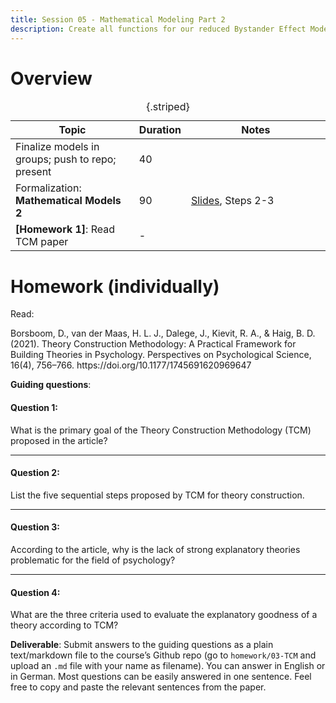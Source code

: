 ---
title: Session 05 - Mathematical Modeling Part 2
description: Create all functions for our reduced Bystander Effect Model
---

# Overview

| Topic                                            | Duration | Notes                                                    |
| ------------------------------------------------ | -------- | -------------------------------------------------------- |
| Finalize models in groups; push to repo; present | 40       |                                                          |
| Formalization: **Mathematical Models 2**         | 90       | [Slides](../lectures/MathModel/MathModel.qmd), Steps 2-3 |
| **[Homework 1]**: Read TCM paper                 | -        |                                                          |

: {.striped}


# Homework (individually) {#sec-homework}

Read:

Borsboom, D., van der Maas, H. L. J., Dalege, J., Kievit, R. A., & Haig, B. D. (2021). Theory Construction Methodology: A Practical Framework for Building Theories in Psychology. Perspectives on Psychological Science, 16(4), 756–766. https://doi.org/10.1177/1745691620969647

**Guiding questions**:

#### Question 1: 
What is the primary goal of the Theory Construction Methodology (TCM) proposed in the article?

<!-- - **Answer:** "The central idea of this article is that to break this theoretical stalemate we need a methodology that organizes the practice of theory formation so that it can be developed, practiced, and taught in psychology. To achieve this aim, in this article, we develop a theory construction methodology (TCM), a method for explanatory theory formation that is designed to assist researchers in the development of theories." (Page 757) -->

---

#### Question 2: 
List the five sequential steps proposed by TCM for theory construction.

<!-- - **Answer:** 
  1. Identifying relevant phenomena  
  2. Formulating a prototheory  
  3. Developing a formal model  
  4. Checking the adequacy of the formal model  
  5. Evaluating the overall worth of the constructed theory (Page 759) -->

---

#### Question 3: 
According to the article, why is the lack of strong explanatory theories problematic for the field of psychology?

<!-- - **Answer:** 
  "The lack of explanatory theories in psychology hinders progress in at least three ways. First, it creates the danger of inventing the wheel over and over again because we do not have a good grasp on how different phenomena relate to each other and whether phenomena emerge from the same underlying principles. Second, without strong theories we cannot identify the most effective interventions for changing a system in the desired way. Third, without theories we often do not know where to look when designing new studies." (Page 757) -->

---

#### Question 4: 
What are the three criteria used to evaluate the explanatory goodness of a theory according to TCM?

<!-- - **Answer:** 
"Explanatory breadth, analogy, and simplicity. Explanatory breadth refers to the number of phenomena a theory can explain, the criterion of analogy judges the process of analogical reasoning... and the criterion of simplicity assesses the economy of the explanation." (Page 762) -->


**Deliverable**: Submit answers to the guiding questions as a plain text/markdown file to the course's Github repo (go to `homework/03-TCM` and upload an `.md` file with your name as filename). You can answer in English or in German. Most questions can be easily answered in one sentence. Feel free to copy and paste the relevant sentences from the paper. 

